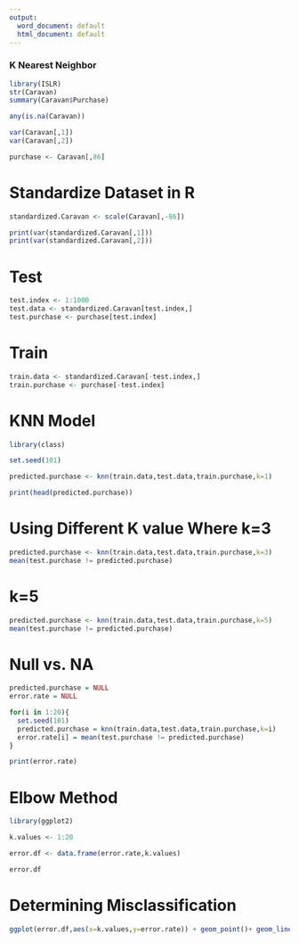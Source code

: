 ---
output:
  word_document: default
  html_document: default
---
### K Nearest Neighbor


```{r}
library(ISLR)
str(Caravan)
summary(Caravan$Purchase)
```

```{r}
any(is.na(Caravan))
```

```{r}
var(Caravan[,1])
var(Caravan[,2])
```

```{r}
purchase <- Caravan[,86]
```

# Standardize Dataset in R

```{r}
standardized.Caravan <- scale(Caravan[,-86])

print(var(standardized.Caravan[,1]))
print(var(standardized.Caravan[,2]))
```


# Test
```{r}
test.index <- 1:1000
test.data <- standardized.Caravan[test.index,]
test.purchase <- purchase[test.index]
```

# Train

```{r}
train.data <- standardized.Caravan[-test.index,]
train.purchase <- purchase[-test.index]
```

# KNN Model

```{r}
library(class)
```

```{r}
set.seed(101)

predicted.purchase <- knn(train.data,test.data,train.purchase,k=1)

print(head(predicted.purchase))
```

# Using Different K value Where k=3

```{r}
predicted.purchase <- knn(train.data,test.data,train.purchase,k=3)
mean(test.purchase != predicted.purchase)
```

# k=5

```{r}
predicted.purchase <- knn(train.data,test.data,train.purchase,k=5)
mean(test.purchase != predicted.purchase)
```

# Null vs. NA

```{r}
predicted.purchase = NULL
error.rate = NULL
```

```{r}
for(i in 1:20){
  set.seed(101)
  predicted.purchase = knn(train.data,test.data,train.purchase,k=i)
  error.rate[i] = mean(test.purchase != predicted.purchase)
}
```


```{r}
print(error.rate)
```

# Elbow Method

```{r}
library(ggplot2)
```

```{r}
k.values <- 1:20
```

```{r}
error.df <- data.frame(error.rate,k.values)

error.df
```


# Determining Misclassification

```{r}
ggplot(error.df,aes(x=k.values,y=error.rate)) + geom_point()+ geom_line(lty="dotted",color='red')
```
